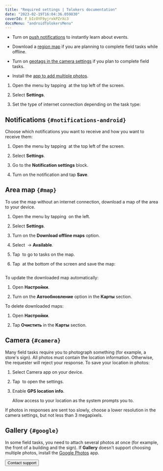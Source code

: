 ```yaml
---
title: "Required settings | Tolokers documentation"
date: "2023-02-19T16:04:36.059830"
coverId: F_bIcOYF9yjrxkPZrXc3
docsMenu: "androidTolokersMenu"
---
```



<SettingsContent1/>

- Turn on [push notifications](#notifications-android) to instantly learn about events.

- Download a [region map](#map) if you are planning to complete field tasks while offline.

- Turn on [geotags in the camera settings](#camera) if you plan to complete field tasks.

- Install the [app to add multiple photos](#google).

<SettingsContent2/>

1. Open the menu by tapping <img src="https://toloka.ai/files/hamburger-menu.svg" alt="" /> at the top left of the screen.

1. Select **Settings**.

1. Set the type of internet connection depending on the task type:

    <SettingsContent3/>

## Notifications `{#notifications-android}`

Choose which notifications you want to receive and how you want to receive them:

1. Open the menu by tapping <img src="https://toloka.ai/files/hamburger-menu.svg" alt="" /> at the top left of the screen.

1. Select **Settings**.

1. Go to the **Notification settings** block.

1. Turn on the notification and tap **Save**.

## Area map `{#map}`
To use the map without an internet connection, download a map of the area to your device.

1. Open the menu by tapping <img src="https://toloka.ai/files/hamburger-menu.svg" alt="" /> on the left.

1. Select **Settings**.

1. Turn on the **Download offline maps** option.

1. Select <img src="https://tlkfrontprod.azureedge.net/portal-production/static/uploaded/images/1676448834501/1676448834501_original_svg.svg" alt="" /> → **Available**.

1. Tap <img src="https://tlkfrontprod.azureedge.net/portal-production/static/uploaded/images/1676448795481/1676448795481_original_svg.svg" alt="" /> to go to tasks on the map.

1. Tap <img src="https://tlkfrontprod.azureedge.net/portal-production/static/uploaded/images/1676448782111/1676448782111_original_svg.svg" alt="" /> at the bottom of the screen and save the map:

    <Image width="300px" withBackground imageId="1676448858782" alt="" />

To update the downloaded map automatically:

1. Open **Настройки**.

1. Turn on the **Автообновление** option in the **Карты** section.

To delete downloaded maps:

1. Open **Настройки**.

1. Tap **Очистить** in the **Карты** section.

## Camera `{#camera}`
Many field tasks require you to photograph something (for example, a store's sign). All photos must contain the location information. Otherwise, the requester will reject your response. To save your location in photos:

1. Select Camera app on your device.

1. Tap <img src="https://tlkfrontprod.azureedge.net/portal-production/static/uploaded/images/1676733319098/1676733319098_original_svg.svg" alt="" /> to open the settings.

1. Enable **GPS location info**.

    <Note mode="note" title="Note">

    Allow access to your location as the system prompts you to.

    </Note>

If photos in responses are sent too slowly, choose a lower resolution in the camera settings, but not less than 3 megapixels.

## Gallery `{#google}`
In some field tasks, you need to attach several photos at once (for example, the front of a building and the sign). If **Gallery** doesn't support choosing multiple photos, install the [Google Photos](https://play.google.com/store/apps/details?id=com.google.android.apps.photos) app.

<Button themeColor="light" view="default" size="l" type="link" url="../troubleshooting/support?form-source=settings">Contact support</Button>
